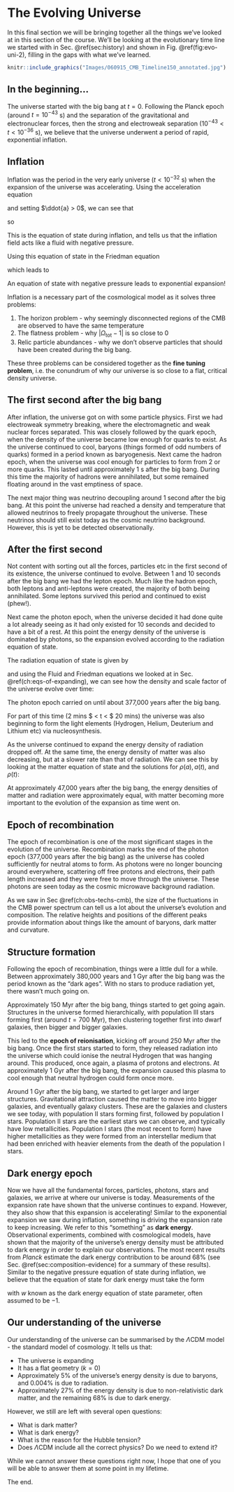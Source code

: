 The Evolving Universe {#ch:evolving}
===================================

In this final section we will be bringing together all the things we've looked at in this section of the course. We'll be looking at the evolutionary time line we started with in Sec. \@ref(sec:history) and shown in Fig. \@ref(fig:evo-uni-2), filling in the gaps with what we've learned. 

```r
knitr::include_graphics("Images/060915_CMB_Timeline150_annotated.jpg")
```

## In the beginning... {#sec:beginning}

The universe started with the big bang at $t=0$. Following the Planck epoch (around $t=10^{-43}$ s) and the separation of the gravitational and electronuclear forces, then the strong and electroweak separation ($10^{-43} < t < 10^{-36}$ s), we believe that the universe underwent a period of rapid, exponential inflation.

## Inflation {#sec:evo-inflation}

Inflation was the period in the very early universe ($t < 10^{-32}$ s) when the expansion of the universe was accelerating. Using the acceleration equation

\begin{equation}
    \dfrac{\ddot{a}}{a} = -\dfrac{4\pi G}{3}\left(\rho + \dfrac{3P}{c^2}\right)
(\#eq:acceleration-evo)
\end{equation}

and setting $\ddot{a} > 0$, we can see that

\begin{equation}
    \rho + \dfrac{3P}{c^2} < 0
(\#eq:acceleration-evo-2)
\end{equation}

so 

\begin{equation}
    P < -\dfrac{\rho c^2}{3}
(\#eq:acceleration-evo-2)
\end{equation}

This is the equation of state during inflation, and tells us that the inflation field acts like a fluid with negative pressure.

Using this equation of state in the Friedman equation

\begin{equation}
\left(\dfrac{\dot{a}}{a}\right)^2 = \dfrac{8\pi G}{3}\rho - \dfrac{k}{a^2}  + \dfrac{\Lambda}{3}
(\#eq:friedman-evo)
\end{equation}

\begin{equation}
\left(\dfrac{\dot{a}}{a}\right)^2 = \dfrac{\Lambda}{3}
(\#eq:friedman-evo-2)
\end{equation}

which leads to 

\begin{equation}
a(t) \propto \exp\left[\sqrt{\dfrac{\Lambda}{3}}t\right]
(\#eq:friedman-evo-3)
\end{equation}

An equation of state with negative pressure leads to exponential expansion!

Inflation is a necessary part of the cosmological model as it solves three problems:

1. The horizon problem - why seemingly disconnected regions of the CMB are observed to have the same temperature
2. The flatness problem - why $|\Omega_{\text{tot}} -1|$ is so close to 0
3. Relic particle abundances - why we don't observe particles that should have been created during the big bang.

These three problems can be considered together as the **fine tuning problem**, i.e. the conundrum of why our universe is so close to a flat, critical density universe.

## The first second after the big bang {#sec:after-inf}

After inflation, the universe got on with some particle physics. First we had electroweak symmetry breaking, where the electromagnetic and weak nuclear forces separated. This was closely followed by the quark epoch, when the density of the universe became low enough for quarks to exist. As the universe continued to cool, baryons (things formed of odd numbers of quarks) formed in a period known as baryogenesis. Next came the hadron epoch, when the universe was cool enough for particles to form from 2 or more quarks. This lasted until approximately 1 s after the big bang. During this time the majority of hadrons were annihilated, but some remained floating around in the vast emptiness of space. 

The next major thing was neutrino decoupling around 1 second after the big bang. At this point the universe had reached a density and temperature that allowed neutrinos to freely propagate throughout the universe. These neutrinos should still exist today as the cosmic neutrino background. However, this is yet to be detected observationally.

## After the first second {#sec:after-sec-evo}

Not content with sorting out all the forces, particles etc in the first second of its existence, the universe continued to evolve. Between 1 and 10 seconds after the big bang we had the lepton epoch. Much like the hadron epoch, both leptons and anti-leptons were created, the majority of both being annihilated. Some leptons survived this period and continued to exist (phew!).

Next came the photon epoch, when the universe decided it had done quite a lot already seeing as it had only existed for 10 seconds and decided to have a bit of a rest. At this point the energy density of the universe is dominated by photons, so the expansion evolved according to the radiation equation of state. 

The radiation equation of state is given by

\begin{equation}
P = \dfrac{\rho c^2}{3}
(\#eq:rad-eos-evo)
\end{equation}

and using the Fluid and Friedman equations we looked at in Sec. \@ref(ch:eqs-of-expanding), we can see how the density and scale factor of the universe evolve over time:

\begin{align}
\begin{array}{lr}
\rho(a) \propto \dfrac{\rho_0}{a^4} &\qquad a(t) \propto \left(\dfrac{t}{t_0}\right)^{1/2} &\qquad \rho(t) \propto \dfrac{\rho_0 t_0^2}{t^2} \\
\end{array}
(\#eq:rad-eos-evo-2)
\end{align}

The photon epoch carried on until about 377,000 years after the big bang.

For part of this time (2 mins $ < t < $ 20 mins) the universe was also beginning to form the light elements (Hydrogen, Helium, Deuterium and Lithium etc) via nucleosynthesis. 

As the universe continued to expand the energy density of radiation dropped off. At the same time, the energy density of matter was also decreasing, but at a slower rate than that of radiation. We can see this by looking at the matter equation of state and the solutions for $\rho(a), a(t)$, and $\rho(t)$:


\begin{align}
\begin{array}{lr}
P = 0 \\
\rho(a) \propto \dfrac{\rho_0}{a^3} &\qquad a(t) \propto \left(\dfrac{t}{t_0}\right)^{2/3} &\qquad \rho(t) \propto \dfrac{\rho_0 t_0^2}{t^2} \\
\end{array}
(\#eq:mat-eos-evo-3)
\end{align}

At approximately 47,000 years after the big bang, the energy densities of matter and radiation were approximately equal, with matter becoming more important to the evolution of the expansion as time went on.

## Epoch of recombination {#sec:recomb-evo}

The epoch of recombination is one of the most significant stages in the evolution of the universe. Recombination marks the end of the photon epoch (377,000 years after the big bang) as the universe has cooled sufficiently for neutral atoms to form. As photons were no longer bouncing around everywhere, scattering off free protons and electrons, their path length increased and they were free to move through the universe. These photons are seen today as the cosmic microwave background radiation. 

As we saw in Sec \@ref(ch:obs-techs-cmb), the size of the fluctuations in the CMB power spectrum can tell us a lot about the universe's evolution and composition. The relative heights and positions of the different peaks provide information about things like the amount of baryons, dark matter and curvature. 

## Structure formation {#sec:struct-evo}

Following the epoch of recombination, things were a little dull for a while. Between approximately 380,000 years and 1 Gyr after the big bang was the period known as the "dark ages". With no stars to produce radiation yet, there wasn't much going on. 

Approximately 150 Myr after the big bang, things started to get going again. Structures in the universe formed hierarchically, with population III stars forming first (around $t=700$ Myr), then clustering together first into dwarf galaxies, then bigger and bigger galaxies. 

This led to the **epoch of reionisation**, kicking off around 250 Myr after the big bang. Once the first stars started to form, they released radiation into the universe which could ionise the neutral Hydrogen that was hanging around. This produced, once again, a plasma of protons and electrons. At approximately 1 Gyr after the big bang, the expansion caused this plasma to cool enough that neutral hydrogen could form once more. 

Around 1 Gyr after the big bang, we started to get larger and larger structures. Gravitational attraction caused the matter to move into bigger galaxies, and eventually galaxy clusters. These are the galaxies and clusters we see today, with population II stars forming first, followed by population I stars. Population II stars are the earliest stars we can observe, and typically have low metallicities. Population I stars (the most recent to form) have higher metallicities as they were formed from an interstellar medium that had been enriched with heavier elements from the death of the population I stars. 

## Dark energy epoch {#sec:de-epoch}

Now we have all the fundamental forces, particles, photons, stars and galaxies, we arrive at where our universe is today. Measurements of the expansion rate have shown that the universe continues to expand. However, they also show that this expansion is accelerating! Similar to the exponential expansion we saw during inflation, something is driving the expansion rate to keep increasing. We refer to this "something" as **dark energy**. Observational experiments, combined with cosmological models, have shown that the majority of the universe's energy density must be attributed to dark energy in order to explain our observations. The most recent results from *Planck* estimate the dark energy contribution to be around 68% (see Sec. \@ref(sec:composition-evidence) for a summary of these results). Similar to the negative pressure equation of state during inflation, we believe that the equation of state for dark energy must take the form

\begin{equation}
P = w \rho c^2
(\#eq:de-eos-evo)
\end{equation}

with $w$ known as the dark energy equation of state parameter, often assumed to be $-1$. 

## Our understanding of the universe {#sec:summary-lcdm}

Our understanding of the universe can be summarised by the $\Lambda$CDM model - the standard model of cosmology. It tells us that:

* The universe is expanding
* It has a flat geometry ($k=0$)
* Approximately 5% of the universe's energy density is due to baryons, and 0.004% is due to radiation. 
* Approximately 27% of the energy density is due to non-relativistic dark matter, and the remaining 68% is due to dark energy.

However, we still are left with several open questions:

* What is dark matter?
* What is dark energy?
* What is the reason for the Hubble tension?
* Does $\Lambda$CDM include all the correct physics? Do we need to extend it?

While we cannot answer these questions right now, I hope that one of you will be able to answer them at some point in my lifetime.

The end. 












